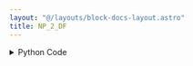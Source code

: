 ```yaml
---
layout: "@/layouts/block-docs-layout.astro"
title: NP_2_DF
---
```



<PythonDocsDisplay docstring={docstring} />

<details>
<summary>Python Code</summary>
```python
import pandas as pd
import numpy as np
from flojoy import (
    flojoy,
    DataContainer,
    DataFrame,
    OrderedPair,
    OrderedTriple,
    Matrix,
    Grayscale,
    Image,
    ParametricDataFrame,
    ParametricOrderedPair,
    ParametricOrderedTriple,
    ParametricImage,
    ParametricGrayscale,
    ParametricMatrix,
)


@flojoy
def NP_2_DF(default: DataContainer) -> DataFrame:
    """The NP_2_DF node converts numpy array data into dataframe type data.

    Inputs
    ------
    default : DataContainer
        The input numpy array which we apply the conversion to.

    Returns
    -------
    DataFrame
        The dataframe result from the conversion of the input.
    """

    match default:
        case DataFrame() | ParametricDataFrame():
            return default

        case OrderedPair() | ParametricOrderedPair():
            df = pd.DataFrame(default.y)
            return DataFrame(df=df)

        case OrderedTriple() | ParametricOrderedTriple():
            df = pd.DataFrame(default.z)
            return DataFrame(df=df)

        case Matrix() | ParametricMatrix():
            np_array = np.asarray(default.m)
            df = pd.DataFrame(np_array)
            return DataFrame(df=df)
        case Grayscale() | ParametricGrayscale():
            np_array = np.asarray(default.m)
            df = pd.DataFrame(np_array)
            return DataFrame(df=df)

        case Image() | ParametricImage():
            red = default.r
            green = default.g
            blue = default.b

            if default.a is None:
                merge = np.stack((red, green, blue), axis=2)
                merge = merge.reshape(-1, merge.shape[-1])
                df = pd.DataFrame(merge)
                return DataFrame(df=df)
            else:
                alpha = default.a
                merge = np.stack((red, green, blue, alpha), axis=2)
                merge = merge.reshape(-1, merge.shape[-1])
                df = pd.DataFrame(merge)
                return DataFrame(df=df)
        case _:
            raise ValueError(f"unsupported DataContainer type passed for NP_2_DF")

```
[Find this Flojoy Block on GitHub](https://github.com/flojoy-ai/blocks/blob/main/blocks/TRANSFORMERS/TYPE_CASTING/NP_2_DF/NP_2_DF.py)
</details>

## Example

<GetHelpWidget />

<AppDisplay app={app} blockName="NP_2_DF" client:visible />

In this example we use the `BASIC_OSCILLATOR` node to generate a numpy array.
The parameters of the node are set at:

sample_rate: 100
time: 10
waveform: sine
amplitude: 1
frequency: 1
offset: 0
phase: 0

With the left `TABLE` node we can see the x values representing the time when the value was taken and the y represent the values themselves. Then in the left `LINE` node we can see what the data looks like from time 0 to time 10.

Then we use the `NP_2_DF` node to convert the input data from the numpy array type to the dataframe type.

With the right `TABLE` node we can see that we now have only 1 column which is normal since with a dataframe type of data we only use the values since the time is represent by the number of the row at which the value is read in the column. We can observe this also in the right `LINE` node where we can see the same data but here instead of being from time 0 to time 10 it's from 0 to 1000. This is due to the fact that we have a `sample_rate` of 100 meaning that in 1 time measure we take 100 values. Therefore having 10 times means that we have 1000 rows for the y columns.

